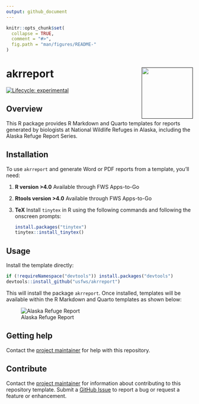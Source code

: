 ```yaml
---
output: github_document
---
```


<!-- README.md is generated from README.Rmd. Please edit that file -->

```r
knitr::opts_chunk$set(
  collapse = TRUE,
  comment = "#>",
  fig.path = "man/figures/README-"
)
```

# akrreport <a href=""><img src="./README-images/logo.png" align="right" height="138" /></a>

<!-- badges: start -->
[![Lifecycle: experimental](https://img.shields.io/badge/lifecycle-experimental-orange.svg)](https://lifecycle.r-lib.org/articles/stages.html#experimental)
<!-- badges: end -->

## Overview

This R package provides R Markdown and Quarto templates for reports generated by biologists at National Wildlife Refuges in Alaska, including the Alaska Refuge Report Series.

## Installation

To use `akrreport` and generate Word or PDF reports from a template, you'll need:

1. **R version >4.0** Available through FWS Apps-to-Go
1. **Rtools version >4.0** Available through FWS Apps-to-Go
1. **TeX** Install `tinytex` in R using the following commands and following the onscreen prompts: 

    ```r
    install.packages("tinytex")
    tinytex::install_tinytex()
    ```


## Usage

Install the template directly:

```r
if (!requireNamespace("devtools")) install.packages("devtools")
devtools::install_github("usfws/akrreport")
```

This will install the package `akrreport`. Once installed, templates will be available within the R Markdown and Quarto templates as shown below:

![Alaska Refuge Report](./README-images/templates.png)

## Getting help

Contact the [project maintainer](emailto:mccrea_cobb@fws.gov) for help with this repository.

## Contribute

Contact the [project maintainer](emailto:mccrea_cobb@fws.gov) for information about contributing to this repository template. Submit a [GitHub Issue](https://github.com/USFWS/r7-repo-template/issues) to report a bug or request a feature or enhancement.